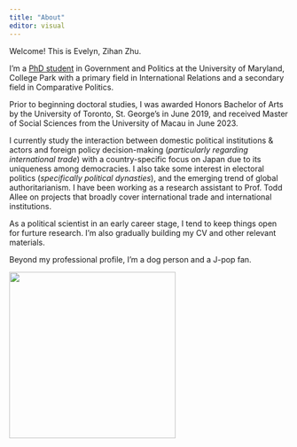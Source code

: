 ```yaml
---
title: "About"
editor: visual
---
```


Welcome! This is Evelyn, Zihan Zhu.

I'm a [PhD student](https://gvpt.umd.edu/gradprofile/zhu/zihan) in Government and Politics at the University of Maryland, College Park with a primary field in International Relations and a secondary field in Comparative Politics.

Prior to beginning doctoral studies, I was awarded Honors Bachelor of Arts by the University of Toronto, St. George's in June 2019, and received Master of Social Sciences from the University of Macau in June 2023.

I currently study the interaction between domestic political institutions & actors and foreign policy decision-making (*particularly regarding international trade*) with a country-specific focus on Japan due to its uniqueness among democracies. I also take some interest in electoral politics (*specifically political dynasties*), and the emerging trend of global authoritarianism. I have been working as a research assistant to Prof. Todd Allee on projects that broadly cover international trade and international institutions.

As a political scientist in an early career stage, I tend to keep things open for furture research. I'm also gradually building my CV and other relevant materials.

Beyond my professional profile, I'm a dog person and a J-pop fan.

::: center
![](profile.jpg){fig-align="center" width="300"}
:::

